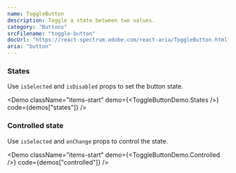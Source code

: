 ```yaml
---
name: ToggleButton
description: Toggle a state between two values.
category: "Buttons"
srcFilename: "toggle-button"
docUrl: "https://react-spectrum.adobe.com/react-aria/ToggleButton.html"
aria: "button"
---
```


### States

Use `isSelected` and `isDisabled` props to set the button state.

<Demo
  className="items-start"
  demo={<ToggleButtonDemo.States />}
  code={demos["states"]}
/>

### Controlled state

Use `isSelected` and `onChange` props to control the state.

<Demo
  className="items-start"
  demo={<ToggleButtonDemo.Controlled />}
  code={demos["controlled"]}
/>
